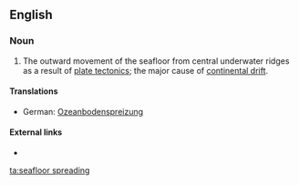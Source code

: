 ==English==

===Noun===
{{en-noun|sg=[[seafloor]] [[spreading]]|-}}

# {{geology}} The outward movement of the seafloor from central underwater ridges as a result of [[plate tectonics]]; the major cause of [[continental drift]].
====Translations====
*German: [[Ozeanbodenspreizung]] {{f}}
====External links====
* {{pedialite}}

[[ta:seafloor spreading]]